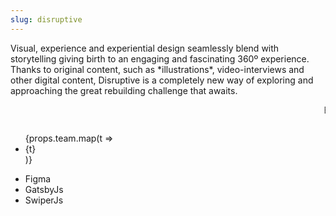 ```yaml
---
slug: disruptive
---
```


<Description description={props.description}>
    Visual, experience and experiential design seamlessly blend with storytelling giving birth to an engaging and
    fascinating 360º experience. Thanks to original content, such as *illustrations*, video-interviews and other digital
    content, Disruptive is a completely new way of exploring and approaching the great rebuilding challenge that awaits.
</Description>


<Marquee>Exhibition</Marquee>

<Grid padding three>
    <div className="col-span-2">
        <Image className={"w-full"} image={props.images('ex-elkann.jpg')}/>
    </div>
    <div className="col-span-1 flex flex-col justify-end">
        <Image className={"w-full"} image={props.images('ex-sign.jpg')}/>
    </div>
</Grid>
<div className="grid grid-cols-3 gap-16 py-32">

</div>

<TextBox>
    <Tag title={"Project team"}>
        <ul>
            {props.team.map(t => <li key={t}>{t}</li>)}
        </ul>
    </Tag>
    <Tag title={"Tools and technology"}>
        <ul>
            <li>Figma</li>
            <li>GatsbyJs</li>
            <li>SwiperJs</li>
        </ul>
    </Tag>
</TextBox>
